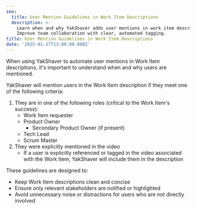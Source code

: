 ```yaml
---
seo:
  title: User Mention Guidelines in Work Item Descriptions
  description: >-
    Learn when and why YakShaver adds user mentions in work item descriptions.
    Improve team collaboration with clear, automated tagging.
title: User Mention Guidelines in Work Item Descriptions
date: '2025-01-27T13:00:00.000Z'
---
```


When using YakShaver to automate user mentions in Work Item descriptions, it's important to understand when and why users are mentioned.

YakShaver will mention users in the Work Item description if they meet one of the following criteria:

1. They are in one of the following roles (critical to the Work Item's success):
   * Work Item requester
   * Product Owner
     * Secondary Product Owner (if present)
   * Tech Lead
   * Scrum Master
2. They were explicitly mentioned in the video
   * If a user is explicitly referenced or tagged in the video associated with the Work Item, YakShaver will include them in the description

These guidelines are designed to:

* Keep Work Item descriptions clean and concise
* Ensure only relevant stakeholders are notified or highlighted
* Avoid unnecessary noise or distractions for users who are not directly involved
